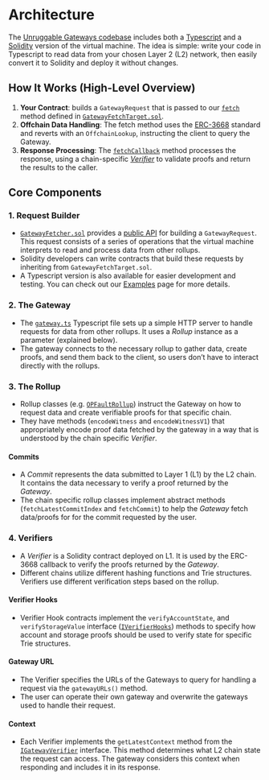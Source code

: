 # Architecture

The [Unruggable Gateways codebase](https://github.com/unruggable-labs/unruggable-gateways/) includes both a [Typescript](https://github.com/unruggable-labs/unruggable-gateways/tree/main/src/vm.ts) and a [Solidity](https://github.com/unruggable-labs/unruggable-gateways/tree/main/contracts/GatewayVM.sol) version of the virtual machine. The idea is simple: write your code in Typescript to read data from your chosen Layer 2 (L2) network, then easily convert it to Solidity and deploy it without changes.

## How It Works (High-Level Overview)

1.	**Your Contract**: builds a `GatewayRequest` that is passed to our [`fetch`](https://github.com/unruggable-labs/unruggable-gateways/blob/b109adcfe29c50d19efae93129a689a213d692dc/contracts/GatewayFetchTarget.sol#L25) method defined in [`GatewayFetchTarget.sol`](https://github.com/unruggable-labs/unruggable-gateways/blob/main/contracts/GatewayFetchTarget.sol).
2.	**Offchain Data Handling**: The fetch method uses the [ERC-3668](https://eips.ethereum.org/EIPS/eip-3668) standard and reverts with an `OffchainLookup`, instructing the client to query the Gateway.
3.	**Response Processing**: The [`fetchCallback`](https://github.com/unruggable-labs/unruggable-gateways/blob/b109adcfe29c50d19efae93129a689a213d692dc/contracts/GatewayFetchTarget.sol#L51) method processes the response, using a chain-specific [*Verifier*](/verifier/deployments) to validate proofs and return the results to the caller.

## Core Components

### 1. Request Builder

- [`GatewayFetcher.sol`](https://github.com/unruggable-labs/unruggable-gateways/blob/main/contracts/GatewayFetcher.sol) provides a [public API](/builder-api-methods) for building a `GatewayRequest`. This request consists of a series of operations that the virtual machine interprets to read and process data from other rollups.
- Solidity developers can write contracts that build these requests by inheriting from `GatewayFetchTarget.sol`.
- A Typescript version is also available for easier development and testing. You can check out our [Examples](/examples) page for more details.

### 2. The Gateway

- The [`gateway.ts`](https://github.com/unruggable-labs/unruggable-gateways/blob/b109adcfe29c50d19efae93129a689a213d692dc/src/gateway.ts#L43) Typescript file sets up a simple HTTP server to handle requests for data from other rollups. It uses a *Rollup* instance as a parameter (explained below).
- The gateway connects to the necessary rollup to gather data, create proofs, and send them back to the client, so users don’t have to interact directly with the rollups.

### 3. The Rollup

- Rollup classes (e.g. [`OPFaultRollup`](https://github.com/unruggable-labs/unruggable-gateways/blob/main/src/op/OPFaultRollup.ts)) instruct the Gateway on how to request data and create verifiable proofs for that specific chain.
- They have methods (`encodeWitness` and `encodeWitnessV1`) that appropriately encode proof data fetched by the gateway in a way that is understood by the chain specific *Verifier*.


#### Commits

- A *Commit* represents the data submitted to Layer 1 (L1) by the L2 chain. It contains the data necessary to verify a proof returned by the *Gateway*.
- The chain specific rollup classes implement abstract methods (`fetchLatestCommitIndex` and `fetchCommit`) to help the *Gateway* fetch data/proofs for for the commit requested by the user.


### 4. Verifiers

- A *Verifier* is a Solidity contract deployed on L1. It is used by the ERC-3668 callback to verify the proofs returned by the *Gateway*.
- Different chains utilize different hashing functions and Trie structures. Verifiers use different verification steps based on the rollup.

#### Verifier Hooks
- Verifier Hook contracts implement the `verifyAccountState`, and `verifyStorageValue` interface ([`IVerifierHooks`](https://github.com/unruggable-labs/unruggable-gateways/blob/main/contracts/IVerifierHooks.sol)) methods to specify how account and storage proofs should be used to verify state for specific Trie structures.

#### Gateway URL

- The Verifier specifies the URLs of the Gateways to query for handling a request via the `gatewayURLs()` method.
- The user can operate their own gateway and overwrite the gateways used to handle their request.

#### Context

- Each Verifier implements the `getLatestContext` method from the [`IGatewayVerifier`](https://github.com/unruggable-labs/unruggable-gateways/blob/main/contracts/IGatewayVerifier.sol) interface. This method determines what L2 chain state the request can access. The gateway considers this context when responding and includes it in its response.
